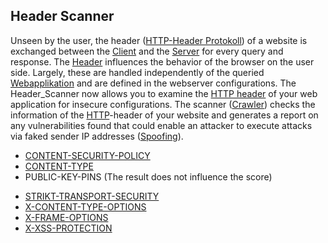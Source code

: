 == Header Scanner ==

Unseen by the user, the header ([[Header/EN|HTTP-Header Protokoll]]) of a website is exchanged between the [[Client]] and the [[Server]] for every query and response. The [[Header/EN|Header]] influences the behavior of the browser on the user side. Largely, these are handled independently of the queried [[Webanwendung|Webapplikation]] and are defined in the webserver configurations. The Header_Scanner now allows you to examine the [[Header/EN|HTTP header]] of your web application for insecure configurations. The scanner ([[Crawler]]) checks the information of the [[HTTP]]-header of your website and generates a report on any vulnerabilities found that could enable an attacker to execute attacks via faked sender IP addresses ([[IP-Spoofing|Spoofing]]).

*[[Content-Security-Policy-Vulnerability/EN|CONTENT-SECURITY-POLICY]]
*[[Content-Type-Not-Correct/EN|CONTENT-TYPE]]
* PUBLIC-KEY-PINS (The result does not influence the score)
<!--[[Public-Key-Pins-Disabled/EN|PUBLIC-KEY-PINS]] (<span style="color:#c31622">'''Achtung:'''</span> HPKP wird derzeit nicht überprüft)-->
*[[No-Encryption-Found/EN|STRIKT-TRANSPORT-SECURITY]]
*[[X-Content-Type-Options-Vulnerability/EN|X-CONTENT-TYPE-OPTIONS]]
*[[X-Frame-Options-Vulnerability/EN|X-FRAME-OPTIONS]]
*[[XSS-Vulnerability/EN|X-XSS-PROTECTION]]